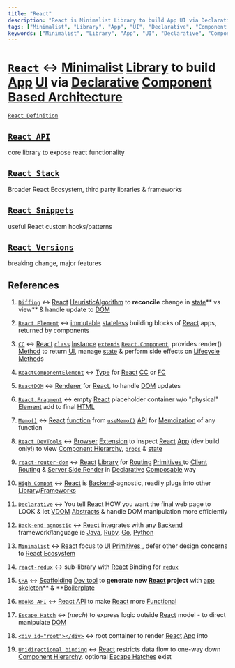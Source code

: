```yaml
---
title: "React"
description: "React is Minimalist Library to build App UI via Declarative Component Based Architecture "
tags: ["Minimalist", "Library", "App", "UI", "Declarative", "Component Based Architecture", "React"]
keywords: ["Minimalist", "Library", "App", "UI", "Declarative", "Component Based Architecture", "React", "define", "definition", "ELI5", "explain", "what is", "How to"]
---
```


# [`React`](./)  ↔ [<span data-tooltip-id="preview__SgRf7itswpQTcj6dn">Minimalist</span>](/wiki/React/React-Definition/Minimalist) [<span data-tooltip-id="preview__6ERdmyzDi2vQobG6F">Library</span>](/wiki/JS/Library) to build [<span data-tooltip-id="preview__8B6sLHCQmwzb56Z2A">App</span>](/wiki/Computer-Science/Computer-Language/Computer/Software/Domain/Web-Dev/Web-App/App) [<span data-tooltip-id="preview__snR7voDJrhXWj7Xdz">UI</span>](/wiki/Dev-tool/API/Interface/UI) via [<span data-tooltip-id="preview__WvmdtwyRb3ESuKpyp">Declarative</span>](/wiki/JS/JS-Definition/Multi-paradigm/Paradigm/Paradigm-subdivide-as-Imperative-or-Declarative/Declarative) [<span data-tooltip-id="preview__mjTCbhpeijxbWPdJP">Component Based Architecture</span>](/wiki/React/React-Definition/Component-Based-Architecture) 

[`React Definition`](/wiki/React/React-Definition)

## [`React API`](/wiki/React/React-API)

core library to expose react functionality

## [`React Stack`](/wiki/React/React-Stack)

Broader React Ecosystem, third party libraries & frameworks

## [`React Snippets`](/wiki/React/React-Snippets)

useful React custom hooks/patterns

## [`React Versions`](/wiki/React/React-Versions)

breaking change, major features



## References

1. [`Diffing`](/wiki/React/React-Definition/VDOM/Diffing) ↔ [<span data-tooltip-id="preview__G887bqycfCYCmncMh">React</span>](/wiki/React) [<span data-tooltip-id="preview__fN9x6GAfvNWPY52rE">Heuristic</span>](/wiki/Computer-Science/Computer-Language/Computer/Program/Algorithm/Heuristic)[<span data-tooltip-id="preview__Bx3buAt2XEz595FaZ">Algorithm</span>](/wiki/Computer-Science/Computer-Language/Computer/Program/Algorithm) to **reconcile** change in [<span data-tooltip-id="preview__qXaxHswpoTZw8AXzH">state</span>](/wiki/React/React-Definition/Component-Based-Architecture/Component/state)** vs view** & handle update to [<span data-tooltip-id="preview__fsWSGYWCtxdiQcD2T">DOM</span>](/wiki/JS/JS-Definition/JavaScript-Runtime/Platform-API/Web-API/DOM-API) 

2. [`React Element`](/wiki/React/React-Definition/Component-Based-Architecture/Component/structure-of-component/React-Element) ↔ [<span data-tooltip-id="preview__rGhFcpaeA2ogcatwz">immutable</span>](/wiki/JS/JS-Language/Primitive/Value-of-Primitive-is-immutable-unlike-the-variable-assigned-to-it/immutable) [<span data-tooltip-id="preview__JHqZ3PG9KeYvahhog">stateless</span>](/wiki/React/React-Definition/Component-Based-Architecture/Component/state/stateless) building blocks of [<span data-tooltip-id="preview__G887bqycfCYCmncMh">React</span>](/wiki/React) apps, returned by components

3. [`CC`](/wiki/React/React-Definition/Component-Based-Architecture/Component/CC) ↔ [<span data-tooltip-id="preview__G887bqycfCYCmncMh">React</span>](/wiki/React) [<span data-tooltip-id="preview__4wJDAZSfgssqayEJ2">`class`</span>](/wiki/JS/JS-Definition/Multi-paradigm/Paradigm/OOP/Prototypal-Inheritance/class) [<span data-tooltip-id="preview__3PP7jeT7aCmDX2NpM">Instance</span>](/wiki/JS/JS-Definition/Multi-paradigm/Paradigm/OOP/Classical-OOP-Concepts/Class/Instantiation/Instance) [<span data-tooltip-id="preview__djjb6zTYqMEw6RYcH">`extends`</span>](/wiki/JS/JS-Definition/Multi-paradigm/Paradigm/OOP/Prototypal-Inheritance/class/extends) [<span data-tooltip-id="preview__pNjDje6o6FW6fEmyc">`React.Component`</span>](/wiki/React/React-Definition/Component-Based-Architecture/Component/CC/declare-a-class-with-props/ReactComponent), provides render() [<span data-tooltip-id="preview__MP5hXPJeveLXpdxcz">Method</span>](/wiki/JS/JS-Language/JS-Syntax/Declaration/Literal/Object-Literal/Slot/Method) to return [<span data-tooltip-id="preview__snR7voDJrhXWj7Xdz">UI</span>](/wiki/Dev-tool/API/Interface/UI), manage [<span data-tooltip-id="preview__qXaxHswpoTZw8AXzH">state</span>](/wiki/React/React-Definition/Component-Based-Architecture/Component/state) & perform side effects on [<span data-tooltip-id="preview__daM2ABZwEYf7PWHCP">Lifecycle Method</span>](/wiki/React/React-Definition/Component-Based-Architecture/Component/CC/declare-a-class-with-props/Lifecycle-Method)s

4. [`ReactComponentElement`](/wiki/React/React-Definition/Component-Based-Architecture/Component/structure-of-component/React-Element/Types-of-React-Element/ReactComponentElement) ↔ [<span data-tooltip-id="preview__ygphzmh7qYAjMwdE2">Type</span>](/wiki/JS/TS/TS-Syntax/Type) for [<span data-tooltip-id="preview__G887bqycfCYCmncMh">React</span>](/wiki/React) [<span data-tooltip-id="preview__3apmEvsNEPPRaXSB9">CC</span>](/wiki/React/React-Definition/Component-Based-Architecture/Component/CC) or [<span data-tooltip-id="preview__9Le7zdA2R4LzoE852">FC</span>](/wiki/React/React-Definition/Component-Based-Architecture/Component/FC) 

5. [`ReactDOM`](/wiki/React/React-Definition/VDOM/ReactDOM) ↔ [<span data-tooltip-id="preview__3PrZoyqgmw2yfwJPh">Renderer</span>](/wiki/React/React-Definition/VDOM/ReactDOM/Renderer) for [<span data-tooltip-id="preview__G887bqycfCYCmncMh">React</span>](/wiki/React), to handle [<span data-tooltip-id="preview__fsWSGYWCtxdiQcD2T">DOM</span>](/wiki/JS/JS-Definition/JavaScript-Runtime/Platform-API/Web-API/DOM-API) updates

6. [`React.Fragment`](/wiki/React/React-API/JSX/ReactFragment) ↔ empty [<span data-tooltip-id="preview__G887bqycfCYCmncMh">React</span>](/wiki/React) placeholder container w/o "physical" [<span data-tooltip-id="preview__8HgfcPhoJsdZip3LA">Element</span>](/wiki/HTML/Flow-Content/HTMLElement) add to final [<span data-tooltip-id="preview__76YZFGLsBuRNyEMqN">HTML</span>](/wiki/HTML) 

7. [`Memo()`](/wiki/React/React-API/Hooks-API/Memoizing-Hook/useMemo/Memo) ↔ [<span data-tooltip-id="preview__G887bqycfCYCmncMh">React</span>](/wiki/React) [<span data-tooltip-id="preview__tLWwcAGswZXwh83AA">function</span>](/wiki/JS/JS-Language/Object/Function/function) from [<span data-tooltip-id="preview__RT6qcKMnZ6XCe53SK">`useMemo()`</span>](/wiki/React/React-API/Hooks-API/Memoizing-Hook/useMemo) [<span data-tooltip-id="preview__ugE2YZZfTjrvRFP9p">API</span>](/wiki/Dev-tool/API) for [<span data-tooltip-id="preview__GwTenckbvRJAzxEHh">Memoization</span>](/wiki/Computer-Science/Design-Pattern/Memoization) of any function 

8. [`React DevTools`](/wiki/React/React-Stack/React-DevTools) ↔ [<span data-tooltip-id="preview__GzGa6ipQeeQ93Q7qA">Browser</span>](/wiki/Computer-Science/Computer-Language/Computer/Software/Domain/Web-Dev/Browser) [<span data-tooltip-id="preview__z7Sw6J6fvSY3AcNCn">Extension</span>](/wiki/Computer-Science/Computer-Language/Computer/Software/Plugin) to inspect [<span data-tooltip-id="preview__G887bqycfCYCmncMh">React</span>](/wiki/React) [<span data-tooltip-id="preview__8B6sLHCQmwzb56Z2A">App</span>](/wiki/Computer-Science/Computer-Language/Computer/Software/Domain/Web-Dev/Web-App/App) (dev build only!) to view [<span data-tooltip-id="preview__u4kxmnYYnL8jmpsXD">Component Hierarchy</span>](/wiki/React/React-Definition/Component-Based-Architecture/Component/structure-of-component/Component-Hierarchy), [<span data-tooltip-id="preview__BL4qkq3LxxhaSCE84">`props`</span>](/wiki/React/React-Definition/Component-Based-Architecture/Component/props) & [<span data-tooltip-id="preview__qXaxHswpoTZw8AXzH">state</span>](/wiki/React/React-Definition/Component-Based-Architecture/Component/state) 

9. [`react-router-dom`](/wiki/React/React-Stack/react-router-dom) ↔ [<span data-tooltip-id="preview__G887bqycfCYCmncMh">React</span>](/wiki/React) [<span data-tooltip-id="preview__6ERdmyzDi2vQobG6F">Library</span>](/wiki/JS/Library) for [<span data-tooltip-id="preview__Q7jAvydfn6shc7dM9">Routing</span>](/wiki/Computer-Science/Computer-Language/Computer/Software/Domain/Web-Dev/Web-App/Client-Routing/Routing) [<span data-tooltip-id="preview__i7RyjJ9m94LgRhPuh">Primitives </span>](/wiki/JS/JS-Language/Primitive) to [<span data-tooltip-id="preview__d5euHTQkDXFTioruK">Client Routing</span>](/wiki/Computer-Science/Computer-Language/Computer/Software/Domain/Web-Dev/Web-App/Client-Routing) & [<span data-tooltip-id="preview__r3F6mo93PyfEzfjfP">Server Side Render</span>](/wiki/React/React-Stack/Nextjs/Next-Concepts/Pre-render/Server-Side-Render) in [<span data-tooltip-id="preview__WvmdtwyRb3ESuKpyp">Declarative</span>](/wiki/JS/JS-Definition/Multi-paradigm/Paradigm/Paradigm-subdivide-as-Imperative-or-Declarative/Declarative) [<span data-tooltip-id="preview__DKWcH2GNL2Pontz2G">Composable</span>](/wiki/React/React-Definition/Component-Based-Architecture/Component/structure-of-component/Composable) way 

10. [`High Compat`](/wiki/React/React-Definition/High-Compat) ↔ [<span data-tooltip-id="preview__G887bqycfCYCmncMh">React</span>](/wiki/React) is [<span data-tooltip-id="preview__jLgNKqacy7wgSHzAD">Backend</span>](/wiki/Computer-Science/Computer-Language/Computer/Software/Domain/Web-Dev/Backend)-agnostic, readily plugs into other [<span data-tooltip-id="preview__6ERdmyzDi2vQobG6F">Library</span>](/wiki/JS/Library)/[<span data-tooltip-id="preview__ENN6ow92wqueSRjx6">Frameworks</span>](/wiki/Computer-Science/Computer-Language/Programming-Language/Framework) 

11. [`Declarative`](/wiki/React/React-Definition/Declarative) ↔ You tell [<span data-tooltip-id="preview__G887bqycfCYCmncMh">React</span>](/wiki/React) HOW you want the final web page to LOOK & let [<span data-tooltip-id="preview__mMhBxSMm7cMmqjSRi">VDOM</span>](/wiki/React/React-Definition/VDOM) [<span data-tooltip-id="preview__H5Cmy6FwRRqez2G9h">Abstracts</span>](/wiki/JS/JS-Definition/Multi-paradigm/Paradigm/OOP/Principles-of-OOP/Abstraction) & handle DOM manipulation more efficiently

12. [`Back-end agnostic`](/wiki/React/React-Definition/Back-end-agnostic) ↔ [<span data-tooltip-id="preview__G887bqycfCYCmncMh">React</span>](/wiki/React) integrates with any [<span data-tooltip-id="preview__jLgNKqacy7wgSHzAD">Backend</span>](/wiki/Computer-Science/Computer-Language/Computer/Software/Domain/Web-Dev/Backend) framework/language ie [<span data-tooltip-id="preview__cQpDiycjLZTQ96Zft">Java</span>](/wiki/Computer-Science/Computer-Language/Programming-Language/Java), [<span data-tooltip-id="preview__cT3koHcujxdTj6BYS">Ruby</span>](/wiki/Computer-Science/Computer-Language/Programming-Language/Scripting-Language/Ruby), [<span data-tooltip-id="preview__RXuQvb7wZuFKsxRYH">Go</span>](/wiki/Computer-Science/Computer-Language/Programming-Language/Go), [<span data-tooltip-id="preview__rNFQSfdngdfPyijWL">Python</span>](/wiki/Computer-Science/Computer-Language/Programming-Language/Scripting-Language/Python) 

13. [`Minimalist`](/wiki/React/React-Definition/Minimalist) ↔ [<span data-tooltip-id="preview__G887bqycfCYCmncMh">React</span>](/wiki/React) focus to [<span data-tooltip-id="preview__snR7voDJrhXWj7Xdz">UI</span>](/wiki/Dev-tool/API/Interface/UI) [<span data-tooltip-id="preview__i7RyjJ9m94LgRhPuh">Primitives </span>](/wiki/JS/JS-Language/Primitive), defer other design concerns to [<span data-tooltip-id="preview__H5esqxiqR3MkD2QuC">React Ecosystem</span>](/wiki/React/React-Stack) 

14. [`react-redux`](/wiki/React/React-Stack/redux/react-redux) ↔ sub-library with [<span data-tooltip-id="preview__G887bqycfCYCmncMh">React</span>](/wiki/React) Binding for [<span data-tooltip-id="preview__7F9kkSEgC4JhdA9do">`redux`</span>](/wiki/React/React-Stack/redux) 

15. [`CRA`](/wiki/React/React-Stack/CRA) ↔ [<span data-tooltip-id="preview__ssBed7bbHW2S7GmxM">Scaffolding</span>](/wiki/JS/Nodejs/Express/Express-Definition/express-generator/Scaffolding) [<span data-tooltip-id="preview__9izw8RoFY6epyxXYK">Dev tool</span>](/wiki/Dev-tool) to **generate new **[<span data-tooltip-id="preview__G887bqycfCYCmncMh">React</span>](/wiki/React)** project** with [<span data-tooltip-id="preview__NZ7JdpQZGkG3AaH53">app skeleton</span>](/wiki/React/React-Stack/CRA/app-skeleton)** & **[<span data-tooltip-id="preview__fyRhfSsMveD9vFmEJ">Boilerplate</span>](/wiki/React/React-Stack/CRA/Boilerplate) 

16. [`Hooks API`](/wiki/React/React-API/Hooks-API) ↔ [<span data-tooltip-id="preview__rPRstq7Z6SoDfjJMi">React API</span>](/wiki/React/React-API) to make [<span data-tooltip-id="preview__G887bqycfCYCmncMh">React</span>](/wiki/React) more [<span data-tooltip-id="preview__RcDD7ptiymK7xT5Qs">Functional</span>](/wiki/JS/JS-Definition/Multi-paradigm/Paradigm/Functional-Programming) 

17. [`Escape Hatch`](/wiki/React/React-API/ReactDOM-API/Escape-Hatch) ↔ (_mech_) to express logic outside [<span data-tooltip-id="preview__G887bqycfCYCmncMh">React</span>](/wiki/React) model - to direct manipulate [<span data-tooltip-id="preview__fsWSGYWCtxdiQcD2T">DOM</span>](/wiki/JS/JS-Definition/JavaScript-Runtime/Platform-API/Web-API/DOM-API) 

18. [`<div id="root"></div>`](/wiki/React/React-Stack/CRA/app-skeleton/public/public-indexhtml/div-id-root-div) ↔ root container to render [<span data-tooltip-id="preview__G887bqycfCYCmncMh">React</span>](/wiki/React) [<span data-tooltip-id="preview__8B6sLHCQmwzb56Z2A">App</span>](/wiki/Computer-Science/Computer-Language/Computer/Software/Domain/Web-Dev/Web-App/App) into

19. [`Unidirectional binding`](/wiki/React/React-Definition/Unidirectional-binding) ↔ [<span data-tooltip-id="preview__G887bqycfCYCmncMh">React</span>](/wiki/React) restricts data flow to one-way down [<span data-tooltip-id="preview__u4kxmnYYnL8jmpsXD">Component Hierarchy</span>](/wiki/React/React-Definition/Component-Based-Architecture/Component/structure-of-component/Component-Hierarchy). optional [<span data-tooltip-id="preview__dfS7kiuXaDd9DPLst">Escape Hatches</span>](/wiki/React/React-API/ReactDOM-API/Escape-Hatch) exist





<PreviewSgRf7itswpQTcj6dn/>



<Preview6ERdmyzDi2vQobG6F/>



<Preview8B6sLHCQmwzb56Z2A/>



<PreviewsnR7voDJrhXWj7Xdz/>



<PreviewWvmdtwyRb3ESuKpyp/>



<PreviewmjTCbhpeijxbWPdJP/>



<PreviewG887bqycfCYCmncMh/>



<PreviewfN9x6GAfvNWPY52rE/>



<PreviewBx3buAt2XEz595FaZ/>



<PreviewqXaxHswpoTZw8AXzH/>



<PreviewrGhFcpaeA2ogcatwz/>



<PreviewJHqZ3PG9KeYvahhog/>



<Preview4wJDAZSfgssqayEJ2/>



<Preview3PP7jeT7aCmDX2NpM/>



<Previewdjjb6zTYqMEw6RYcH/>



<PreviewpNjDje6o6FW6fEmyc/>



<PreviewMP5hXPJeveLXpdxcz/>



<PreviewdaM2ABZwEYf7PWHCP/>



<Previewygphzmh7qYAjMwdE2/>



<Preview3apmEvsNEPPRaXSB9/>



<Preview9Le7zdA2R4LzoE852/>



<Preview3PrZoyqgmw2yfwJPh/>



<Preview8HgfcPhoJsdZip3LA/>



<Preview76YZFGLsBuRNyEMqN/>



<PreviewtLWwcAGswZXwh83AA/>



<PreviewRT6qcKMnZ6XCe53SK/>



<PreviewugE2YZZfTjrvRFP9p/>



<PreviewGwTenckbvRJAzxEHh/>



<PreviewGzGa6ipQeeQ93Q7qA/>



<Previewz7Sw6J6fvSY3AcNCn/>



<Previewu4kxmnYYnL8jmpsXD/>



<PreviewBL4qkq3LxxhaSCE84/>



<PreviewQ7jAvydfn6shc7dM9/>



<Previewi7RyjJ9m94LgRhPuh/>



<Previewd5euHTQkDXFTioruK/>



<Previewr3F6mo93PyfEzfjfP/>



<PreviewDKWcH2GNL2Pontz2G/>



<PreviewjLgNKqacy7wgSHzAD/>



<PreviewENN6ow92wqueSRjx6/>



<PreviewmMhBxSMm7cMmqjSRi/>



<PreviewH5Cmy6FwRRqez2G9h/>



<PreviewcQpDiycjLZTQ96Zft/>



<PreviewcT3koHcujxdTj6BYS/>



<PreviewRXuQvb7wZuFKsxRYH/>



<PreviewrNFQSfdngdfPyijWL/>



<PreviewH5esqxiqR3MkD2QuC/>



<Preview7F9kkSEgC4JhdA9do/>



<PreviewssBed7bbHW2S7GmxM/>



<Preview9izw8RoFY6epyxXYK/>



<PreviewNZ7JdpQZGkG3AaH53/>



<PreviewfyRhfSsMveD9vFmEJ/>



<PreviewrPRstq7Z6SoDfjJMi/>



<PreviewRcDD7ptiymK7xT5Qs/>



<PreviewdfS7kiuXaDd9DPLst/>